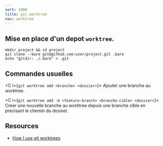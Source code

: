 ```yaml
---
sort: 1000
title: git worktree
nav: worktree
---
```


## Mise en place d'un depot `worktree`.

```
mkdir project && cd project
git clone --bare git@github.com:user/project.git .bare
echo "gitdir: ./.bare" > .git
```

## Commandes usuelles

<C i={`git worktree add <branche> <dossier>`}>
    Ajouter une branche au worktree.
</C>

<C i={`git worktree add -b <feature-branch> <branche-cible> <dossier>`}>
    Creer une nouvelle branche au worktree depuis une branche cible en precisant le chemin du dossier.
</C>

## Resources


- [How I use git worktrees](https://nicknisi.com/posts/git-worktrees/)
